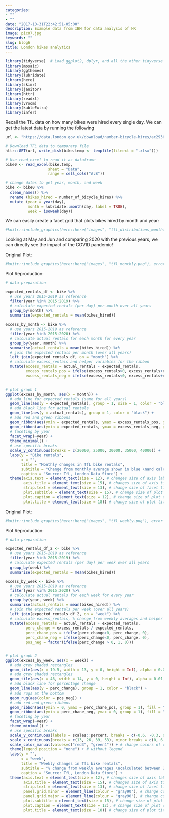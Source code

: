 ```yaml
---
categories:
- ""
- ""
date: "2017-10-31T22:42:51-05:00"
description: Example data from IBM for data analysis of HR
image: pic07.jpg
keywords: ""
slug: blog6
title: London bikes analytics
---
```

```r
library(tidyverse)  # Load ggplot2, dplyr, and all the other tidyverse packages
library(mosaic)
library(ggthemes)
library(lubridate)
library(here)
library(skimr)
library(janitor)
library(httr)
library(readxl)
library(vroom)
library(kableExtra)
library(infer)
```


Recall the TfL data on how many bikes were hired every single day. We can get the latest data by running the following

```r
url <- "https://data.london.gov.uk/download/number-bicycle-hires/ac29363e-e0cb-47cc-a97a-e216d900a6b0/tfl-daily-cycle-hires.xlsx"

# Download TFL data to temporary file
httr::GET(url, write_disk(bike.temp <- tempfile(fileext = ".xlsx")))

# Use read_excel to read it as dataframe
bike0 <- read_excel(bike.temp,
                   sheet = "Data",
                   range = cell_cols("A:B"))

# change dates to get year, month, and week
bike <- bike0 %>% 
  clean_names() %>% 
  rename (bikes_hired = number_of_bicycle_hires) %>% 
  mutate (year = year(day),
          month = lubridate::month(day, label = TRUE),
          week = isoweek(day))
```

We can easily create a facet grid that plots bikes hired by month and year:

```r
#knitr::include_graphics(here::here("images", "tfl_distributions_monthly.png"), error = FALSE)
```

Looking at May and Jun and comparing 2020 with the previous years, we can directly see the impact of the COVID pandemic!

Original Plot:

```r
#knitr::include_graphics(here::here("images", "tfl_monthly.png"), error = FALSE)
```

Plot Reproduction:

```r

# data preparation

expected_rentals_df <- bike %>% 
  # use years 2015-2019 as reference
  filter(year %in% 2015:2019) %>% 
  # calculate expected rentals (per day) per month over all years
  group_by(month) %>% 
  summarise(expected_rentals = mean(bikes_hired))

excess_by_month <- bike %>% 
  # use years 2015-2019 as reference
  filter(year %in% 2015:2020) %>% 
  # calculate actual rentals for each month for every year
  group_by(year, month) %>% 
  summarise(actual_rentals = mean(bikes_hired)) %>% 
  # join the expected rentals per month (over all years)
  left_join(expected_rentals_df, on = "month") %>% 
  # calculate excess_rentals and helper variables for the ribbon
  mutate(excess_rentals = actual_rentals - expected_rentals,
         excess_rentals_pos = ifelse(excess_rentals>0, excess_rentals+expected_rentals, expected_rentals),
         excess_rentals_neg = ifelse(excess_rentals<0, excess_rentals+expected_rentals, expected_rentals))


# plot graph 1
ggplot(excess_by_month, aes(x = month)) +
  # add line for expected rentals (same for all years)
  geom_line(aes(y = expected_rentals), group = 1, size = 1, color = "blue") +
  # add black line for actual rentals 
  geom_line(aes(y = actual_rentals), group = 1, color = "black") +
  # add red and green ribbons
  geom_ribbon(aes(ymin = expected_rentals, ymax = excess_rentals_pos, group = 1), fill = "green4", alpha = 0.2) +
  geom_ribbon(aes(ymin = expected_rentals, ymax = excess_rentals_neg, group = 1), fill = "red3", alpha = 0.2) +
  # faceting by year
  facet_wrap(~year) +
  theme_minimal() +
  # use specific breaks
  scale_y_continuous(breaks = c(20000, 25000, 30000, 35000, 40000)) +
  labs(y = "Bike rentals",
       x = "",
       title = "Monthly changes in TfL bike rentals",
       subtitle = "Change from monthly average shown in blue \nand calculated between 2015-2019",
       caption = "Source: TfL, London Data Store") +
  theme(axis.text = element_text(size = 12), # changes size of axis labels,
        axis.title = element_text(size = 15), # changes size of axis titles,
        strip.text = element_text(size = 13), # change size of facet titles
        plot.subtitle = element_text(size = 15), # change size of plot subtitle
        plot.caption = element_text(size = 12), # change size of plot caption
        plot.title = element_text(size = 18)) # change size of plot title

```

Original Plot:

```r
#knitr::include_graphics(here::here("images", "tfl_weekly.png"), error = FALSE)
```

Plot Reproduction:

```r

# data preparation

expected_rentals_df_2 <- bike %>% 
  # use years 2015-2019 as reference
  filter(year %in% 2015:2019) %>% 
  # calculate expected rentals (per day) per week over all years
  group_by(week) %>% 
  summarise(expected_rentals = mean(bikes_hired))

excess_by_week <- bike %>% 
  # use years 2015-2019 as reference
  filter(year %in% 2015:2020) %>% 
  # calculate actual rentals for each week for every year
  group_by(year, week) %>% 
  summarise(actual_rentals = mean(bikes_hired)) %>% 
  # join the expected rentals per week (over all years)
  left_join(expected_rentals_df_2, on = "week") %>% 
  # calculate excess_rentals, % change from weekly averages and helper variables for the ribbon and the rugs
  mutate(excess_rentals = actual_rentals - expected_rentals,
         perc_change = excess_rentals / expected_rentals,
         perc_chane_pos = ifelse(perc_change>0, perc_change, 0),
         perc_chane_neg = ifelse(perc_change<0, perc_change, 0),
         pos_neg = factor(ifelse(perc_change > 0, 1, 0)))


# plot graph 2
ggplot(excess_by_week, aes(x = week)) +
  # add grey shaded rectangles
  geom_tile(aes(x = 19.5, width = 13, y = 0, height = Inf), alpha = 0.01, fill = "gray78") +
  # add grey shaded rectangles
  geom_tile(aes(x = 46, width = 14, y = 0, height = Inf), alpha = 0.01, fill = "gray78") +
  # add black line for percentage change
  geom_line(aes(y = perc_change), group = 1, color = "black") +
  # add rugs at the bottom
  geom_rug(aes(color = pos_neg)) +
  # add red and green ribbons
  geom_ribbon(aes(ymin = 0, ymax = perc_chane_pos, group = 1), fill = "green4", alpha = 0.2) +
  geom_ribbon(aes(ymin = perc_chane_neg, ymax = 0, group = 1), fill = "red3", alpha = 0.2) +
  # faceting by year
  facet_wrap(~year) +
  theme_minimal() +
  # use specific breaks
  scale_y_continuous(labels = scales::percent, breaks = c(-0.6, -0.3, 0, 0.3, 0.6), minor_breaks = c(-0.45, -0.15, 0.15, 0.45)) +
  scale_x_continuous(breaks = c(13, 26, 39, 53), minor_breaks = c(0, 6.5, 19.5, 32.5, 45.5)) +
  scale_color_manual(values=c("red3", "green4")) + # change colors of rugs
  theme(legend.position = "none") + # without legend
  labs(y = "",
       x = "week",
       title = "Weekly changes in TfL bike rentals",
       subtitle = "% change from weekly averages \ncalculated between 2015-2019",
       caption = "Source: TfL, London Data Store") +
  theme(axis.text = element_text(size = 12), # changes size of axis labels,
        axis.title = element_text(size = 15), # changes size of axis titles,
        strip.text = element_text(size = 13), # change size of facet titles
        panel.grid.minor = element_line(colour = "gray90"), # change color of minor grid
        panel.grid.major = element_line(colour = "gray90"), # change color of major grid
        plot.subtitle = element_text(size = 15), # change size of plot subtitle
        plot.caption = element_text(size = 12), # change size of plot caption
        plot.title = element_text(size = 18)) # change size of plot title

```
